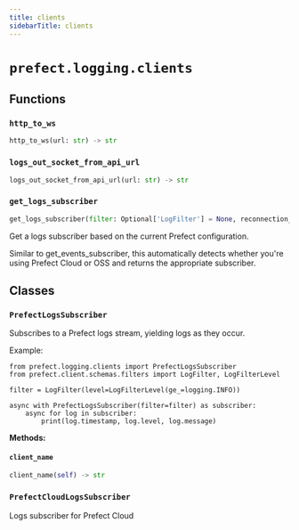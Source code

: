 ```yaml
---
title: clients
sidebarTitle: clients
---
```


# `prefect.logging.clients`

## Functions

### `http_to_ws` <sup><a href="https://github.com/PrefectHQ/prefect/blob/main/src/prefect/logging/clients.py#L67" target="_blank"><Icon icon="github" size="14" /></a></sup>

```python
http_to_ws(url: str) -> str
```

### `logs_out_socket_from_api_url` <sup><a href="https://github.com/PrefectHQ/prefect/blob/main/src/prefect/logging/clients.py#L71" target="_blank"><Icon icon="github" size="14" /></a></sup>

```python
logs_out_socket_from_api_url(url: str) -> str
```

### `get_logs_subscriber` <sup><a href="https://github.com/PrefectHQ/prefect/blob/main/src/prefect/logging/clients.py#L89" target="_blank"><Icon icon="github" size="14" /></a></sup>

```python
get_logs_subscriber(filter: Optional['LogFilter'] = None, reconnection_attempts: int = 10) -> 'PrefectLogsSubscriber'
```


Get a logs subscriber based on the current Prefect configuration.

Similar to get_events_subscriber, this automatically detects whether
you're using Prefect Cloud or OSS and returns the appropriate subscriber.


## Classes

### `PrefectLogsSubscriber` <sup><a href="https://github.com/PrefectHQ/prefect/blob/main/src/prefect/logging/clients.py#L127" target="_blank"><Icon icon="github" size="14" /></a></sup>


Subscribes to a Prefect logs stream, yielding logs as they occur.

Example:

    from prefect.logging.clients import PrefectLogsSubscriber
    from prefect.client.schemas.filters import LogFilter, LogFilterLevel

    filter = LogFilter(level=LogFilterLevel(ge_=logging.INFO))

    async with PrefectLogsSubscriber(filter=filter) as subscriber:
        async for log in subscriber:
            print(log.timestamp, log.level, log.message)


**Methods:**

#### `client_name` <sup><a href="https://github.com/PrefectHQ/prefect/blob/main/src/prefect/logging/clients.py#L193" target="_blank"><Icon icon="github" size="14" /></a></sup>

```python
client_name(self) -> str
```

### `PrefectCloudLogsSubscriber` <sup><a href="https://github.com/PrefectHQ/prefect/blob/main/src/prefect/logging/clients.py#L321" target="_blank"><Icon icon="github" size="14" /></a></sup>


Logs subscriber for Prefect Cloud

